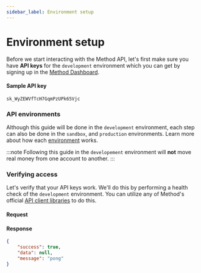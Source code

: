 ```yaml
---
sidebar_label: Environment setup
---
```



# Environment setup

Before we start interacting with the Method API, let's first make sure
you have __API keys__ for the `development` environment which you can get by
signing up in the [Method Dashboard](https://dashboard.methodfi.com).

#### Sample API key
```shell
sk_WyZEWVfTcH7GqmPzUPk65Vjc
```

### API environments

Although this guide will be done in the `development` environment, each
step can also be done in the `sandbox`, and `production` environments. Learn more about
how each [environment](/api/environments) works.

:::note
Following this guide in the `developement` environment will __not__ move real
money from one account to another.
:::

### Verifying access

Let's verify that your API keys work. We'll do this by performing a health check of
the `development` environment. You can utilize any of Method's official
[API client libraries](/libraries#api-client-libraries) to do this.

#### Request
<QuickStartHealthCheck />

#### Response
```json
{
    "success": true,
    "data": null,
    "message": "pong"
}
```
